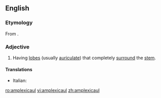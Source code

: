 ==English==

===Etymology===
From {{etyl|New Latin|en}} {{term|amplexicaulis}}.

===Adjective===
{{en-adj|-}}

# {{context|botany|of leaves|lang=en}} Having [[lobe]]s (usually [[auriculate]]) that completely [[surround]] the [[stem]].

====Translations====
{{trans-top|having lobes that completely surround the stem}}
* Italian: {{t|it|amplessicaule}}
{{trans-mid}}
{{trans-bottom}}

[[ro:amplexicaul]]
[[vi:amplexicaul]]
[[zh:amplexicaul]]